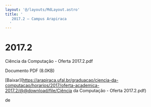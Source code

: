 ```yaml
---
layout: '@/layouts/MdLayout.astro'
title: '
   2017.2 — Campus Arapiraca
  '
---
```




2017.2
======











 Ciência da Computação - Oferta 2017.2.pdf
   

 Documento PDF
 (8.0KB)
 

[Baixar](https://arapiraca.ufal.br/graduacao/ciencia-da-computacao/horarios/2017/oferta-academica-2017.2/@@download/file/Ciência da Computação - Oferta 2017.2.pdf) 



























 de
 

















